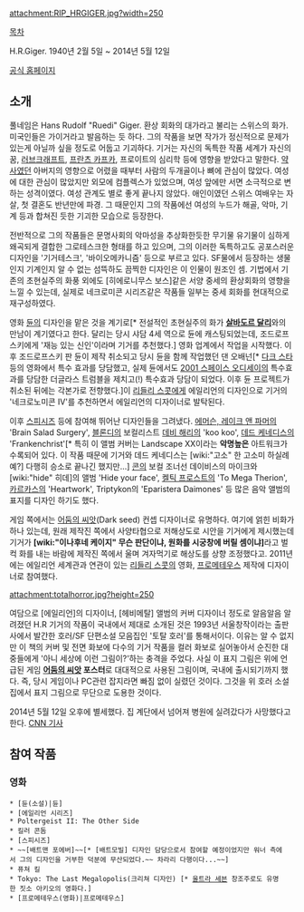 attachment:RIP_HRGIGER.jpg?width=250

[[목차]]

H.R.Giger. 1940년 2월 5일 ~ 2014년 5월 12일

[http://www.giger.com 공식 홈페이지]

== 소개 ==
풀네임은 Hans Rudolf "Ruedi" Giger. 환상 회화의 대가라고 불리는 스위스의 화가. 미국인들은 가이거라고 발음하는 듯 하다. 그의 작품을 보면 작가가 정신적으로 문제가 있는게 아닐까 싶을 정도로 어둡고 기괴하다. 기거는 자신의 독특한 작품 세계가 자신의 꿈, [[러브크래프트]], [[프란츠 카프카]], 프로이트의 심리학 등에 영향을 받았다고 말한다. [[약사]]였던 아버지의 영향으로 어렸을 때부터 사람의 두개골이나 뼈에 관심이 많았다. 여성에 대한 관심이 많았지만 외모에 컴플렉스가 있었으며, 여성 앞에만 서면 소극적으로 변하는 성격이였다. 여성 관계도 별로 좋게 끝나지 않았다. 애인이였던 스위스 여배우는 자살, 첫 결혼도 반년만에 파경. 그 때문인지 그의 작품에선 여성의 누드가 해골, 악마, 기계 등과 합쳐진 듯한 기괴한 모습으로 등장한다.

전반적으로 그의 작품들은 문명사회의 악마성을 추상화한듯한 무기물 유기물이 심하게 왜곡되게 결합한 그로테스크한 형태를 하고 있으며, 그의 이러한 독특하고도 공포스러운 디자인을 '기거테스크', '바이오메카니즘' 등으로 부르고 있다.  SF물에서 등장하는 생물인지 기계인지 알 수 없는 섬뜩하도 끔찍한 디자인은 이 인물이 원조인 셈. 기법에서 기존의 초현실주의 화풍 외에도 [히에로니무스 보스]같은 서양 중세의 환상회화의 영향을 느낄 수 있는데, 실제로 네크로미콘 시리즈같은 작품들 일부는 중세 회화를 현대적으로 재구성하였다.  

영화 [[듄]]의 디자인을 맡은 것을 계기로[* 전설적인 초현실주의 화가 '''[[살바도르 달리]]'''와의 만남이 계기였다고 한다. 달리는 당시 샤담 4세 역으로 듄에 캐스팅되었는데, 조드로프스키에게 '재능 있는 신인'이라며 기거를 추천했다.] 영화 업계에서 작업을 시작했다. 이후 조드로프스키 판 듄이 제작 취소되고 당시 듄을 함께 작업했던 댄 오배넌[* [[다크 스타]] 등의 영화에서 특수 효과를 당담했고, 실제 듄에서도 [[2001 스페이스 오디세이]]의 특수효과를 당담한 더글라스 트럼블을 제치고(!) 특수효과 당담이 되었다. 이후 듄 프로젝트가 취소된 뒤에는 각본가로 전향했다.]이 [[리들리 스콧]]에게 에일리언의 디자인으로 기거의 '네크로노미콘 IV'를 추천하면서 에일리언의 디자이너로 발탁된다.

이후 [[스피시즈]] 등에 참여해 뛰어난 디자인들을 그려냈다. [[에머슨, 레이크 앤 파머]]의 'Brain Salad Surgery', [[블론디]]의 보컬리스트 [[데비 해리]]의 'koo koo', [[데드 케네디스]]의 'Frankenchrist'[* 특히 이 앨범 커버는 Landscape XX이라는 '''악명높은''' 아트워크가 수록되어 있다. 이 작품 때문에 기거와 데드 케네디스는 [wiki:"고소" 한 고소미 하실례예?] 다행히 승소로 끝나긴 했지만...] [[콘]]의 보컬 조너선 데이비스의 마이크와 [wiki:"hide" 히데]의 앨범 'Hide your face', [[켈틱 프로스트]]의 'To Mega Therion', [[카르카스]]의 'Heartwork', Triptykon의 'Eparistera Daimones' 등 많은 음악 앨범의 표지를 디자인 하기도 했다.

게임 쪽에서는 [[어둠의 씨앗]](Dark seed) 컨셉 디자이너로 유명하다. 여기에 얽힌 비화가 하나 있는데, 원래 제작진 쪽에서 사양타협으로 저해상도로 시안을 기거에게 제시했는데 기거가 '''[wiki:"이나후네 케이지" 무슨 판단이냐, 원화를 시궁창에 버릴 셈이냐]'''라고 벌컥 화를 내는 바람에 제작진 쪽에서 울며 겨자먹기로 해상도를 상향 조정했다고. 2011년에는 에일리언 세계관과 연관이 있는 [[리들리 스콧]]의 영화, [[프로메테우스]] 제작에 디자이너로 참여했다.

attachment:totalhorror.jpg?height=250

여담으로 [에일리언]의 디자이너, [헤비메탈] 앨범의 커버 디자이너 정도로 알음알음 알려졌던 H.R 기거의 작품이 국내에서 제대로 소개된 것은 1993년 서울창작이라는 출판사에서 발간한 호러/SF 단편소설 모음집인 '토탈 호러'를 통해서이다. 이유는 알 수 없지만 이 책의 커버 및 전면 화보에 다수의 기거 작품을 컬러 화보로 실어놓아서 순진한 대중들에게 '아니 세상에 이런 그림이?'하는 충격을 주었다. 사실 이 표지 그림은 위에 언급된 게임 '''[[어둠의 씨앗]] 포스터'''로 대대적으로 사용된 그림이며, 국내에 출시되기까지 했다. 즉, 당시 게임이나 PC관련 잡지라면 빠짐 없이 실렸던 것이다. 그것을 위 호러 소설집에서 표지 그림으로 무단으로 도용한 것이다.


2014년 5월 12일 오후에 별세했다. 집 계단에서 넘어져 병원에 실려갔다가 사망했다고 한다. [http://www.cnn.com/2014/05/13/showbiz/movies/h-r-giger-dies-obituary/index.html?iref=allsearch CNN 기사]
== 참여 작품 ==
=== 영화 ===
 * [듄(소설)|듄]
 * [에일리언 시리즈]
 * Poltergeist II: The Other Side
 * 킬러 콘돔
 * [스피시즈]
 * ~~[배트맨 포에버]~~[* [배트모빌] 디자인 담당으로서 참여할 예정이었지만 워너 측에서 그의 디자인을 거부한 덕분에 무산되었다.~~ 차라리 다행이다...~~]
 * 퓨쳐 킬
 * Tokyo: The Last Megalopolis(크리쳐 디자인) [* [[울트라 세븐]] 창조주로도 유명한 짓소 아키오의 영화다.]
 * [프로메테우스(영화)|프로메테우스]
